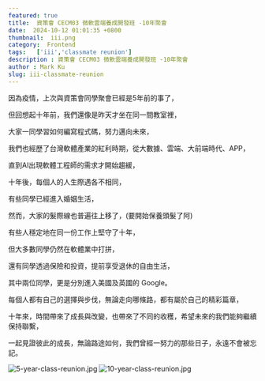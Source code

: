 ```yaml
---
featured: true
title:  資策會 CECM03 微軟雲端養成開發班 -10年聚會 
date:  2024-10-12 01:01:35 +0800
thumbnail:  iii.png
category:  Frontend
tags:   ['iii','classmate reunion']
description : 資策會 CECM03 微軟雲端養成開發班 -10年聚會 
author : Mark Ku
slug: iii-classmate-reunion
---
```


因為疫情，上次與資策會同學聚會已經是5年前的事了，  

但回想起十年前，我們還像是昨天才坐在同一間教室裡，  

大家一同學習如何編寫程式碼，努力邁向未來，  

我們也經歷了台灣軟體產業的紅利時期，從大數據、雲端、大前端時代、APP，  

直到AI出現軟體工程師的需求才開始趨緩，  

十年後，每個人的人生際遇各不相同，  

有些同學已經進入婚姻生活，  

然而，大家的髮際線也普遍往上移了，(要開始保養頭髮了阿) 

有些人穩定地在同一份工作上堅守了十年，  

但大多數同學仍然在軟體業中打拼，  

還有同學透過保險和投資，提前享受退休的自由生活，  

其中兩位同學，更是分別進入美國及英國的 Google。  

每個人都有自己的選擇與步伐，無論走向哪條路，都有屬於自己的精彩篇章，  

十年來，時間帶來了成長與改變，也帶來了不同的收穫，希望未來的我們能夠繼續保持聯繫，  

一起見證彼此的成長，無論路途如何，我們曾經一努力的那些日子，永遠不會被忘記。  

![5-year-class-reunion.jpg](5-year-class-reunion.jpg)
![10-year-class-reunion.jpg](10-year-class-reunion.jpg)